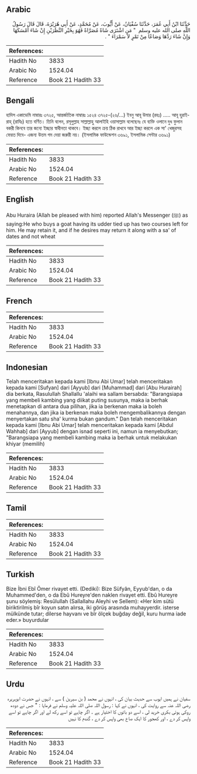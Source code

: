 ## Arabic


<div dir="rtl" lang="ar" style={{fontSize:'larger',backgroundColor:'#f8f9fa',padding:20}}>
حَدَّثَنَا ابْنُ أَبِي عُمَرَ، حَدَّثَنَا سُفْيَانُ، عَنْ أَيُّوبَ، عَنْ مُحَمَّدٍ، عَنْ أَبِي هُرَيْرَةَ، قَالَ قَالَ رَسُولُ اللَّهِ صلى الله عليه وسلم ‏ "‏ مَنِ اشْتَرَى شَاةً مُصَرَّاةً فَهُوَ بِخَيْرِ النَّظَرَيْنِ إِنْ شَاءَ أَمْسَكَهَا وَإِنْ شَاءَ رَدَّهَا وَصَاعًا مِنْ تَمْرٍ لاَ سَمْرَاءَ ‏"‏ ‏.‏
</div>
<div style={{backgroundColor:'#f8f9fa',padding:20, marginBottom: 10}}><table> <thead> <tr> <th>References:</th> <th></th> </tr> </thead> <tbody><tr><td>Hadith No</td><td>3833</td></tr><tr><td>Arabic No</td><td>1524.04</td></tr><tr><td>Reference</td><td>Book 21 Hadith 33</td></tr></tbody></table></div>

## Bengali


<div dir="ltr" lang="bn" style={{fontSize:'larger',backgroundColor:'#f8f9fa',padding:20}}>
হাদিস একাডেমি নাম্বারঃ ৩৭২৫, আন্তর্জাতিক নাম্বারঃ ১৫২৪ ৩৭২৫-(২৬/...) ইবনু আবূ উমার (রহঃ) ..... আবূ হুরাইরাহ্ (রাযিঃ) হতে বর্ণিত। তিনি বলেন, রসূলুল্লাহ সাল্লাল্লাহু আলাইহি ওয়াসাল্লাম বলেছেনঃ যে ব্যক্তি ওলানে দুধ ফুলান বকরী কিনবে তার জন্যে ইচ্ছার স্বাধীনতা থাকবে। ইচ্ছা করলে ক্রয় ঠিক রাখবে আর ইচ্ছা করলে এক সা' খেজুরসহ ফেরত দিবে- এজন্য উত্তম গম দেয়া জরুরী নয়। (ইসলামিক ফাউন্ডেশন ৩৬৯১, ইসলামিক সেন্টার ৩৬৯১)
</div>
<div style={{backgroundColor:'#f8f9fa',padding:20, marginBottom: 10}}><table> <thead> <tr> <th>References:</th> <th></th> </tr> </thead> <tbody><tr><td>Hadith No</td><td>3833</td></tr><tr><td>Arabic No</td><td>1524.04</td></tr><tr><td>Reference</td><td>Book 21 Hadith 33</td></tr></tbody></table></div>

## English


<div dir="ltr" lang="en" style={{fontSize:'larger',backgroundColor:'#f8f9fa',padding:20}}>
Abu Huraira (Allah be pleased with him) reported Allah's Messenger (ﷺ) as saying:He who buys a goat having its udder tied up has two courses left for him. He may retain it, and if he desires may return it along with a sa' of dates and not wheat
</div>
<div style={{backgroundColor:'#f8f9fa',padding:20, marginBottom: 10}}><table> <thead> <tr> <th>References:</th> <th></th> </tr> </thead> <tbody><tr><td>Hadith No</td><td>3833</td></tr><tr><td>Arabic No</td><td>1524.04</td></tr><tr><td>Reference</td><td>Book 21 Hadith 33</td></tr></tbody></table></div>

## French


<div dir="ltr" lang="fr" style={{fontSize:'larger',backgroundColor:'#f8f9fa',padding:20}}>

</div>
<div style={{backgroundColor:'#f8f9fa',padding:20, marginBottom: 10}}><table> <thead> <tr> <th>References:</th> <th></th> </tr> </thead> <tbody><tr><td>Hadith No</td><td>3833</td></tr><tr><td>Arabic No</td><td>1524.04</td></tr><tr><td>Reference</td><td>Book 21 Hadith 33</td></tr></tbody></table></div>

## Indonesian


<div dir="ltr" lang="id" style={{fontSize:'larger',backgroundColor:'#f8f9fa',padding:20}}>
Telah menceritakan kepada kami [Ibnu Abi Umar] telah menceritakan kepada kami [Sufyan] dari [Ayyub] dari [Muhammad] dari [Abu Hurairah] dia berkata, Rasulullah Shallallu 'alaihi wa sallam bersabda: "Barangsiapa yang membeli kambing yang diikat puting susunya, maka ia berhak menetapkan di antara dua pilihan, jika ia berkenan maka ia boleh menahannya, dan jika ia berkenan maka boleh mengembalikannya dengan menyertakan satu sha' kurma bukan gandum." Dan telah menceritakan kepada kami [Ibnu Abi Umar] telah menceritakan kepada kami [Abdul Wahhab] dari [Ayyub] dengan isnad seperti ini, namun ia menyebutkan; "Barangsiapa yang membeli kambing maka ia berhak untuk melakukan khiyar (memilih)
</div>
<div style={{backgroundColor:'#f8f9fa',padding:20, marginBottom: 10}}><table> <thead> <tr> <th>References:</th> <th></th> </tr> </thead> <tbody><tr><td>Hadith No</td><td>3833</td></tr><tr><td>Arabic No</td><td>1524.04</td></tr><tr><td>Reference</td><td>Book 21 Hadith 33</td></tr></tbody></table></div>

## Tamil


<div dir="ltr" lang="ta" style={{fontSize:'larger',backgroundColor:'#f8f9fa',padding:20}}>

</div>
<div style={{backgroundColor:'#f8f9fa',padding:20, marginBottom: 10}}><table> <thead> <tr> <th>References:</th> <th></th> </tr> </thead> <tbody><tr><td>Hadith No</td><td>3833</td></tr><tr><td>Arabic No</td><td>1524.04</td></tr><tr><td>Reference</td><td>Book 21 Hadith 33</td></tr></tbody></table></div>

## Turkish


<div dir="ltr" lang="tr" style={{fontSize:'larger',backgroundColor:'#f8f9fa',padding:20}}>
Bize İbni Ebî Ömer rivayet etti. (Dediki): Bize Süfyân, Eyyub'dan, o da Muhammed'den, o da Ebû Hureyre'den naklen rivayet etti. Ebû Hureyre şunu söylemiş: Resûlullah (Sallallahu Aleyhi ve Sellem): «Her kim sütü biriktirilmiş bîr koyun satın alırsa, iki görüş arasında muhayyerdir. isterse mülkünde tutar; dilerse hayvanı ve bîr ölçek buğday değil, kuru hurma iade eder.» buyurdular
</div>
<div style={{backgroundColor:'#f8f9fa',padding:20, marginBottom: 10}}><table> <thead> <tr> <th>References:</th> <th></th> </tr> </thead> <tbody><tr><td>Hadith No</td><td>3833</td></tr><tr><td>Arabic No</td><td>1524.04</td></tr><tr><td>Reference</td><td>Book 21 Hadith 33</td></tr></tbody></table></div>

## Urdu


<div dir="rtl" lang="ur" style={{fontSize:'larger',backgroundColor:'#f8f9fa',padding:20}}>
سفیان نے ہمیں ایوب سے حدیث بیان کی ، انہوں نے محمد ( بن سیرین ) سے ، انہوں نے حضرت ابوہریرہ رضی اللہ عنہ سے روایت کی ، انہوں نے کہا : رسول اللہ صلی اللہ علیہ وسلم نے فرمایا : " جس نے دودھ روکی ہوئی بکری خرید لی ، اسے دو باتوں کا اختیار ہے ۔ اگر چاہے تو اسے رکھ لے اور اگر چاہے تو اسے واپس کر دے ، اور کھجور کا ایک صاع بھی واپس کر دے ، گندم کا نہیں
</div>
<div style={{backgroundColor:'#f8f9fa',padding:20, marginBottom: 10}}><table> <thead> <tr> <th>References:</th> <th></th> </tr> </thead> <tbody><tr><td>Hadith No</td><td>3833</td></tr><tr><td>Arabic No</td><td>1524.04</td></tr><tr><td>Reference</td><td>Book 21 Hadith 33</td></tr></tbody></table></div>